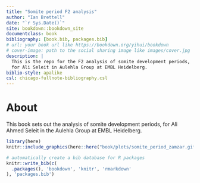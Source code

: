 ```yaml
--- 
title: "Somite period F2 analysis"
author: "Ian Brettell"
date: "`r Sys.Date()`"
site: bookdown::bookdown_site
documentclass: book
bibliography: [book.bib, packages.bib]
# url: your book url like https://bookdown.org/yihui/bookdown
# cover-image: path to the social sharing image like images/cover.jpg
description: |
  This is the repo for the F2 analysis of somite development periods,
  for Ali Seleit in Aulehla Group at EMBL Heidelberg.
biblio-style: apalike
csl: chicago-fullnote-bibliography.csl
---
```


# About

This book sets out the analysis of somite development periods, for Ali Ahmed Seleit in the Aulehla Group at EMBL Heidelberg.


```r
library(here)
knitr::include_graphics(here::here("book/plots/somite_period_zamzar.gif"))
```


```r
# automatically create a bib database for R packages
knitr::write_bib(c(
  .packages(), 'bookdown', 'knitr', 'rmarkdown'
), 'packages.bib')
```
